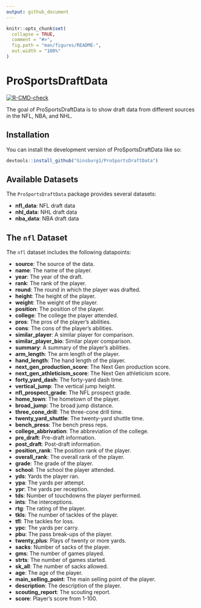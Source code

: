 ```yaml
---
output: github_document
---
```


<!-- README.md is generated from README.Rmd. Please edit that file -->

```r
knitr::opts_chunk$set(
  collapse = TRUE,
  comment = "#>",
  fig.path = "man/figures/README-",
  out.width = "100%"
)
```

# ProSportsDraftData

<!-- badges: start -->
[![R-CMD-check](https://github.com/Ginsburg1/ProSportsDraftData/actions/workflows/R-CMD-check.yaml/badge.svg)](https://github.com/Ginsburg1/ProSportsDraftData/actions/workflows/R-CMD-check.yaml)
<!-- badges: end -->

The goal of ProSportsDraftData is to show draft data from different sources in the NFL, NBA, and NHL.

## Installation

You can install the development version of ProSportsDraftData like so:

``` r
devtools::install_github("Ginsburg1/ProSportsDraftData")
```

## Available Datasets

The `ProSportsDraftData` package provides several datasets:

- **nfl_data**: NFL draft data
- **nhl_data**: NHL draft data
- **nba_data**: NBA draft data

## The `nfl` Dataset

The `nfl` dataset includes the following datapoints:

- **source**: The source of the data.
- **name**: The name of the player.
- **year**: The year of the draft.
- **rank**: The rank of the player.
- **round**: The round in which the player was drafted.
- **height**: The height of the player.
- **weight**: The weight of the player.
- **position**: The position of the player.
- **college**: The college the player attended.
- **pros**: The pros of the player's abilities.
- **cons**: The cons of the player's abilities.
- **similar_player**: A similar player for comparison.
- **similar_player_bio**: Similar player comparison.
- **summary**: A summary of the player's abilities.
- **arm_length**: The arm length of the player.
- **hand_length**: The hand length of the player.
- **next_gen_production_score**: The Next Gen production score.
- **next_gen_athleticism_score**: The Next Gen athleticism score.
- **forty_yard_dash**: The forty-yard dash time.
- **vertical_jump**: The vertical jump height.
- **nfl_prospect_grade**: The NFL prospect grade.
- **home_town**: The hometown of the player.
- **broad_jump**: The broad jump distance.
- **three_cone_drill**: The three-cone drill time.
- **twenty_yard_shuttle**: The twenty-yard shuttle time.
- **bench_press**: The bench press reps.
- **college_abbrivation**: The abbreviation of the college.
- **pre_draft**: Pre-draft information.
- **post_draft**: Post-draft information.
- **position_rank**: The position rank of the player.
- **overall_rank**: The overall rank of the player.
- **grade**: The grade of the player.
- **school**: The school the player attended.
- **yds**: Yards the player ran.
- **ypa**: The yards per attempt.
- **ypr**: The yards per reception.
- **tds**: Number of touchdowns the player performed.
- **ints**: The interceptions.
- **rtg**: The rating of the player.
- **tkls**: The number of tackles of the player.
- **tfl**: The tackles for loss.
- **ypc**: The yards per carry.
- **pbu**: The pass break-ups of the player.
- **twenty_plus**: Plays of twenty or more yards.
- **sacks**: Number of sacks of the player.
- **gms**: The number of games played.
- **strts**: The number of games started.
- **sk_all**: The number of sacks allowed.
- **age**: The age of the player.
- **main_selling_point**: The main selling point of the player.
- **description**: The description of the player.
- **scouting_report**: The scouting report.
- **score**: Player's score from 1-100.


